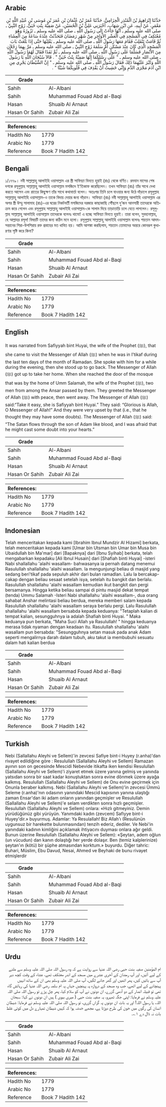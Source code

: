 ## Arabic


<div dir="rtl" lang="ar" style={{fontSize:'larger',backgroundColor:'#f8f9fa',padding:20}}>
حَدَّثَنَا إِبْرَاهِيمُ بْنُ الْمُنْذِرِ الْحِزَامِيُّ، حَدَّثَنَا عُمَرُ بْنُ عُثْمَانَ بْنِ عُمَرَ بْنِ مُوسَى بْنِ عُبَيْدِ اللَّهِ بْنِ مَعْمَرٍ، عَنْ أَبِيهِ، عَنِ ابْنِ شِهَابٍ، أَخْبَرَنِي عَلِيُّ بْنُ الْحُسَيْنِ، عَنْ صَفِيَّةَ بِنْتِ حُيَىٍّ، زَوْجِ النَّبِيِّ ـ صلى الله عليه وسلم ـ أَنَّهَا جَاءَتْ إِلَى رَسُولِ اللَّهِ ـ صلى الله عليه وسلم ـ تَزُورُهُ وَهُوَ مُعْتَكِفٌ فِي الْمَسْجِدِ فِي الْعَشْرِ الأَوَاخِرِ مِنْ شَهْرِ رَمَضَانَ فَتَحَدَّثَتْ عِنْدَهُ سَاعَةً مِنَ الْعِشَاءِ ثُمَّ قَامَتْ تَنْقَلِبُ فَقَامَ مَعَهَا رَسُولُ اللَّهِ ـ صلى الله عليه وسلم ـ يَقْلِبُهَا حَتَّى إِذَا بَلَغَتْ بَابَ الْمَسْجِدِ الَّذِي كَانَ عِنْدَ مَسْكَنِ أُمِّ سَلَمَةَ زَوْجِ النَّبِيِّ ـ صلى الله عليه وسلم ـ مَرَّ بِهِمَا رَجُلاَنِ مِنَ الأَنْصَارِ فَسَلَّمَا عَلَى رَسُولِ اللَّهِ ـ صلى الله عليه وسلم ـ ثُمَّ نَفَذَا فَقَالَ لَهُمَا رَسُولُ اللَّهِ ـ صلى الله عليه وسلم ـ ‏"‏ عَلَى رِسْلِكُمَا إِنَّهَا صَفِيَّةُ بِنْتُ حُيَىٍّ ‏"‏ ‏.‏ قَالاَ سُبْحَانَ اللَّهِ يَا رَسُولَ اللَّهِ وَكَبُرَ عَلَيْهِمَا ذَلِكَ فَقَالَ رَسُولُ اللَّهِ ـ صلى الله عليه وسلم ـ ‏"‏ إِنَّ الشَّيْطَانَ يَجْرِي مِنِ ابْنِ آدَمَ مَجْرَى الدَّمِ وَإِنِّي خَشِيتُ أَنْ يَقْذِفَ فِي قُلُوبِكُمَا شَيْئًا ‏"‏ ‏.‏
</div>
<div style={{backgroundColor:'#f8f9fa',padding:20, marginBottom: 10}}><table> <thead> <tr> <th>Grade</th> <th></th> </tr> </thead> <tbody> <tr><td>Sahih</td><td>Al-Albani</td></tr><tr><td>Sahih</td><td>Muhammad Fouad Abd al-Baqi</td></tr><tr><td>Hasan</td><td>Shuaib Al Arnaut</td></tr><tr><td>Hasan Or Sahih</td><td>Zubair Ali Zai</td></tr></tbody></table><table> <thead> <tr> <th>References:</th> <th></th> </tr> </thead> <tbody><tr><td>Hadith No</td><td>1779</td></tr><tr><td>Arabic No</td><td>1779</td></tr><tr><td>Reference</td><td>Book 7 Hadith 142</td></tr></tbody></table></div>

## Bengali


<div dir="ltr" lang="bn" style={{fontSize:'larger',backgroundColor:'#f8f9fa',padding:20}}>
১/১৭৭৯। নবী সাল্লাল্লাহু আলাইহি ওয়াসাল্লাম এর স্ত্রী সাফিয়্যা বিনতে হুয়াই (রাঃ) থেকে বর্ণিত। রমযান মাসের শেষ দশকে রসূলুল্লাহ সাল্লাল্লাহু আলাইহি ওয়াসাল্লাম মসজিদে ই‘তিকাফ করেছিলেন। তখন সাফিয়্যা (রাঃ) তাঁর সাথে দেখা করতে আসেন এবং রাতের কিছুক্ষণ তাঁর সাথে কথাবার্তা বলেন। অতঃপর তিনি চলে যাওয়ার জন্য উঠে দাঁড়ালে রসূলুল্লাহ সাল্লাল্লাহু আলাইহি ওয়াসাল্লাম-ও তাকে বিদায় দেয়ার জন্য দাঁড়ান। সাফিয়্যা (রাঃ) নবী সাল্লাল্লাহু আলাইহি ওয়াসাল্লাম এর অপর স্ত্রী উম্মু সালামাহ (রাঃ)-এর ঘরের নিকটবর্তী মসজিদের দরজার কাছাকাছি পৌঁছলে দু’জন আনসারী তাদেরকে অতিক্রম করে গেলেন এবং রসূলুল্লাহ সাল্লাল্লাহু আলাইহি ওয়াসাল্লাম-কে সালাম দিয়ে তাড়াতাড়ি চলে যেতে লাগলেন। রসূলুল্লাহ সাল্লাল্লাহু আলাইহি ওয়াসাল্লাম তাদেরকে বলেনঃ থামো! এ হচ্ছে সাফিয়্যা বিনতে হুয়াই। তারা বলেন, সুবহানাল্লাহ, হে আল্লাহর রসূল! বিষয়টি তাদের জন্য কঠিন মনে হলো। রসূলুল্লাহ সাল্লাল্লাহু আলাইহি ওয়াসাল্লাম বলেনঃ শয়তান আদম-সন্তানের শিরা-উপশিরায় রক্ত প্রবাহের মত ধাবিত হয়। আমি আশঙ্কা করছিলাম, শয়তান তোমাদের অন্তরে কোনরূপ কুধারণার সৃষ্টি করে কিনা?
</div>
<div style={{backgroundColor:'#f8f9fa',padding:20, marginBottom: 10}}><table> <thead> <tr> <th>Grade</th> <th></th> </tr> </thead> <tbody> <tr><td>Sahih</td><td>Al-Albani</td></tr><tr><td>Sahih</td><td>Muhammad Fouad Abd al-Baqi</td></tr><tr><td>Hasan</td><td>Shuaib Al Arnaut</td></tr><tr><td>Hasan Or Sahih</td><td>Zubair Ali Zai</td></tr></tbody></table><table> <thead> <tr> <th>References:</th> <th></th> </tr> </thead> <tbody><tr><td>Hadith No</td><td>1779</td></tr><tr><td>Arabic No</td><td>1779</td></tr><tr><td>Reference</td><td>Book 7 Hadith 142</td></tr></tbody></table></div>

## English


<div dir="ltr" lang="en" style={{fontSize:'larger',backgroundColor:'#f8f9fa',padding:20}}>
It was narrated from Safiyyah bint Huyai, the wife of the Prophet (ﷺ), that she came to visit the Messenger of Allah (ﷺ) when he was in I’tikaf during the last ten days of the month of Ramadan. She spoke with him for a while during the evening, then she stood up to go back. The Messenger of Allah (ﷺ) got up to take her home. When she reached the door of the mosque that was by the home of Umm Salamah, the wife of the Prophet (ﷺ), two men from among the Ansar passed by them. They greeted the Messenger of Allah (ﷺ) with peace, then went away. The Messenger of Allah (ﷺ) said:“Take it easy, she is Safiyyah bint Huyai.” They said: “Glorious is Allah, O Messenger of Allah!” And they were very upset by that (i.e., that he thought they may have some doubts). The Messenger of Allah (ﷺ) said: “The Satan flows through the son of Adam like blood, and I was afraid that he might cast some doubt into your hearts.”
</div>
<div style={{backgroundColor:'#f8f9fa',padding:20, marginBottom: 10}}><table> <thead> <tr> <th>Grade</th> <th></th> </tr> </thead> <tbody> <tr><td>Sahih</td><td>Al-Albani</td></tr><tr><td>Sahih</td><td>Muhammad Fouad Abd al-Baqi</td></tr><tr><td>Hasan</td><td>Shuaib Al Arnaut</td></tr><tr><td>Hasan Or Sahih</td><td>Zubair Ali Zai</td></tr></tbody></table><table> <thead> <tr> <th>References:</th> <th></th> </tr> </thead> <tbody><tr><td>Hadith No</td><td>1779</td></tr><tr><td>Arabic No</td><td>1779</td></tr><tr><td>Reference</td><td>Book 7 Hadith 142</td></tr></tbody></table></div>

## Indonesian


<div dir="ltr" lang="id" style={{fontSize:'larger',backgroundColor:'#f8f9fa',padding:20}}>
Telah menceritakan kepada kami [Ibrahim Ibnul Mundzir Al Hizami] berkata, telah menceritakan kepada kami [Umar bin Utsman bin Umar bin Musa bin Ubaidullah bin Ma'mar] dari [Bapaknya] dari [Ibnu Syihab] berkata, telah mengabarkan kepadaku [Ali Ibnul Husain] dari [Shafiah binti Huyai] -isteri Nabi shallallahu 'alaihi wasallam- bahwasanya ia pernah datang menemui Rasulullah shallallahu 'alaihi wasallam. Ia mengunjungi beliau di masjid yang sedang beri'tikaf pada sepuluh akhir dari bulan ramadlan. Lalu Ia bercakap-cakap dengan beliau sesaat setelah isya, setelah itu bangkit dan berlalu. Rasulullah shallallahu 'alaihi wasallam kemudian ikut bangkit dan pergi bersamanya. Hingga ketika beliau sampai di pintu masjid dekat tempat (tenda) Ummu Salamah -Isteri Nabi shallallahu 'alaihi wasallam-, dua orang sahabat Anshar melintasi beliau berdua, mereka memberi salam kepada Rasulullah shallallahu 'alaihi wasallam seraya berlalu pergi. Lalu Rasulullah shallallahu 'alaihi wasallam bersabda kepada keduanya: "Tetaplah kalian di tempat kalian, sesungguhnya ia adalah Shafiah binti Huyai. " Maka keduanya pun berkata, "Maha Suci Allah ya Rasulullah! " hingga keduanya merasa tidak nyaman dengan keadaan itu. Rasulullah shallallahu 'alaihi wasallam pun bersabda: "Sesungguhnya setan masuk pada anak Adam seperti mengalirnya darah dalam tubuh, aku takut ia membubuhi sesuatu dalam hati kalian berdua
</div>
<div style={{backgroundColor:'#f8f9fa',padding:20, marginBottom: 10}}><table> <thead> <tr> <th>Grade</th> <th></th> </tr> </thead> <tbody> <tr><td>Sahih</td><td>Al-Albani</td></tr><tr><td>Sahih</td><td>Muhammad Fouad Abd al-Baqi</td></tr><tr><td>Hasan</td><td>Shuaib Al Arnaut</td></tr><tr><td>Hasan Or Sahih</td><td>Zubair Ali Zai</td></tr></tbody></table><table> <thead> <tr> <th>References:</th> <th></th> </tr> </thead> <tbody><tr><td>Hadith No</td><td>1779</td></tr><tr><td>Arabic No</td><td>1779</td></tr><tr><td>Reference</td><td>Book 7 Hadith 142</td></tr></tbody></table></div>

## Turkish


<div dir="ltr" lang="tr" style={{fontSize:'larger',backgroundColor:'#f8f9fa',padding:20}}>
Nebi (Sallallahu Aleyhi ve Sellem)'in zevcesi Safiye bint-i Huyey (r.anha)'dan rivayet edildiğine göre : Resulullah (Sallallahu Aleyhi ve Sellem) Ramazan ayının son on gecesinde Mescidi Nebevide itikafta iken kendisi Resulullah (Sallallahu Aleyhi ve Sellem)'i ziyaret etmek üzere yanına gelmiş ve yanında yatsıdan sonra bir saat kadar konuştuktan sonra evine dönmek üzere ayağa kalkmış. Resulullah (Sallallahu Aleyhi ve Sellem) de Onu evine geçirmek için Onunla beraber kalkmış. Nebi (Sallallahu Aleyhi ve Sellem)'in zevcesi Ümmü Seleme (r.anha)'nın odasının yanındaki Mescid kapısının yanına ulaştığı zaman Ensar'dan iki adam onların yanından geçmişler ve Resulullah (Sallallahu Aleyhi ve Sellem)'e selam verdikten sonra hızlı geçmişler. Resulullah (Sallallahu Aleyhi ve Sellem) onlara: «Hızlı gitmeyiniz. Demin yürüdüğünüz gibi yürüyün. Yanımdaki kadın (zevcem) Safiyye bint-i Huyey'dir.» buyurmuş. Adamlar: Ya Resulallah! Biz Allah'ı (Resulünün uygunsuz bir harekette bulunmasından) tenzih ederiz, dediler. Ve Nebi'in yanındaki kadının kimliğini açıklamak ihtiyacını duyması onlara ağır geldi. Bunun üzerine Resulullah (Sallallahu Aleyhi ve Sellem): «Şeytan, adem oğlun (un vücudun) dan kanın dolaştığı her yerde dolaşır. Ben (temiz kalplerinize) şeytan'ın (kötü) bir şüphe atmasından korktum.» buyurdu. Diğer tahric: Buhari, Müslim, Ebu Davud, Nesai, Ahmed ve Beyhaki de bunu rivayet etmişlerdir
</div>
<div style={{backgroundColor:'#f8f9fa',padding:20, marginBottom: 10}}><table> <thead> <tr> <th>Grade</th> <th></th> </tr> </thead> <tbody> <tr><td>Sahih</td><td>Al-Albani</td></tr><tr><td>Sahih</td><td>Muhammad Fouad Abd al-Baqi</td></tr><tr><td>Hasan</td><td>Shuaib Al Arnaut</td></tr><tr><td>Hasan Or Sahih</td><td>Zubair Ali Zai</td></tr></tbody></table><table> <thead> <tr> <th>References:</th> <th></th> </tr> </thead> <tbody><tr><td>Hadith No</td><td>1779</td></tr><tr><td>Arabic No</td><td>1779</td></tr><tr><td>Reference</td><td>Book 7 Hadith 142</td></tr></tbody></table></div>

## Urdu


<div dir="rtl" lang="ur" style={{fontSize:'larger',backgroundColor:'#f8f9fa',padding:20}}>
ام المؤمنین صفیہ بنت حیی رضی اللہ عنہا سے روایت ہے کہ وہ رسول اللہ صلی اللہ علیہ وسلم سے ملنے کے لیے آئیں، اور آپ رمضان کے آخری عشرے میں مسجد کے اندر معتکف تھے، عشاء کے وقت کچھ دیر آپ سے باتیں کیں، پھر اٹھیں اور گھر جانے لگیں، آپ صلی اللہ علیہ وسلم بھی ان کے ساتھ انہیں پہنچانے کے لیے اٹھے، جب وہ مسجد کے دروازہ پہ پہنچیں جہاں پہ ام سلمہ رضی اللہ عنہا کی رہائش گاہ تھی تو قبیلہ انصار کے دو آدمی گزرے، ان دونوں نے آپ کو سلام کیا، پھر چل پڑے تو رسول اللہ صلی اللہ علیہ وسلم نے فرمایا: اپنی جگہ ٹھہرو، یہ صفیہ بنت حیی ( میری بیوی ) ہیں ان دونوں نے کہا: سبحان اللہ، یا رسول اللہ! اور یہ بات ان دونوں پہ گراں گزری، تو رسول اللہ صلی اللہ علیہ وسلم نے فرمایا: شیطان انسان کی رگوں میں خون کی طرح دوڑتا ہے، مجھے خدشہ ہوا کہ کہیں شیطان تمہارے دل میں کوئی غلط بات نہ ڈال دے ۱؎۔
</div>
<div style={{backgroundColor:'#f8f9fa',padding:20, marginBottom: 10}}><table> <thead> <tr> <th>Grade</th> <th></th> </tr> </thead> <tbody> <tr><td>Sahih</td><td>Al-Albani</td></tr><tr><td>Sahih</td><td>Muhammad Fouad Abd al-Baqi</td></tr><tr><td>Hasan</td><td>Shuaib Al Arnaut</td></tr><tr><td>Hasan Or Sahih</td><td>Zubair Ali Zai</td></tr></tbody></table><table> <thead> <tr> <th>References:</th> <th></th> </tr> </thead> <tbody><tr><td>Hadith No</td><td>1779</td></tr><tr><td>Arabic No</td><td>1779</td></tr><tr><td>Reference</td><td>Book 7 Hadith 142</td></tr></tbody></table></div>